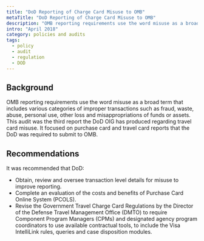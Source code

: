 ```yaml
---
title: "DoD Reporting of Charge Card Misuse to OMB"
metaTitle: "DoD Reporting of Charge Card Misuse to OMB"
description: "OMB reporting requirements use the word misuse as a broad term that includes various categories of improper transactions such as fraud, waste, abuse, personal use, other loss and misappropriations of funds or assets. This audit was the third report the DoD OIG has produced regarding travel card misuse. It focused on purchase card and travel card reports that the DoD was required to submit to OMB."
intro: "April 2018"
category: policies and audits
tags:
  - policy
  - audit
  - regulation
  - DOD
---
```



<LinkButton link="https://www.dodig.mil/reports.html/Article/1485315/dod-reporting-of-charge-card-misuse-to-omb/" text="View full audit"  />

## Background

OMB reporting requirements use the word misuse as a broad term that includes various categories of improper transactions such as fraud, waste, abuse, personal use, other loss and misappropriations of funds or assets. This audit was the third report the DoD OIG has produced regarding travel card misuse. It focused on purchase card and travel card reports that the DoD was required to submit to OMB.

## Recommendations

It was recommended that DoD:

- Obtain, review and oversee transaction level details for misuse to improve reporting.
- Complete an evaluation of the costs and benefits of Purchase Card Online System (PCOLS).
- Revise the Government Travel Charge Card Regulations by the Director of the Defense Travel Management Office (DMTO) to require Component Program Managers (CPMs) and designated agency program coordinators to use available contractual tools, to include the Visa IntelliLink rules, queries and case disposition modules.
